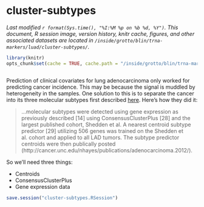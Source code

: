 # cluster-subtypes
_Last modified `r format(Sys.time(), "%I:%M %p on %b %d, %Y")`. This document, R session image, version history, knitr cache, figures, and other associated datasets are located in `/inside/grotto/blin/trna-markers/luad/cluster-subtypes/`._

```r
library(knitr)
opts_chunk$set(cache = TRUE, cache.path = "/inside/grotto/blin/trna-markers/luad/cluster-subtypes/cluster-subtypes-cache/", eval = TRUE, echo = TRUE, warning = FALSE, results = FALSE, message = FALSE, autodep = TRUE, dev = "png", dpi = 300)
```

```r
```

Prediction of clinical covariates for lung adenocarcinoma only worked for predicting cancer incidence. This may be because the signal is muddled by heterogeneity in the samples. One solution to this is to separate the cancer into its three molecular subtypes first described [here](http://journals.plos.org/plosone/article?id=10.1371/journal.pone.0036530). Here's how they did it:

> ...molecular subtypes were detected using gene expression as previously described [14] using ConsensusClusterPlus [28] and the largest published cohort, Shedden et al. A nearest centroid subtype predictor [29] utilizing 506 genes was trained on the Shedden et al. cohort and applied to all LAD tumors. The subtype predictor centroids were then publically posted (http://cancer.unc.edu/nhayes/publications/adenocarcinoma.2012/).

So we'll need three things:

- Centroids
- ConsensusClusterPlus
- Gene expression data 



```r
save.session("cluster-subtypes.RSession")
```
